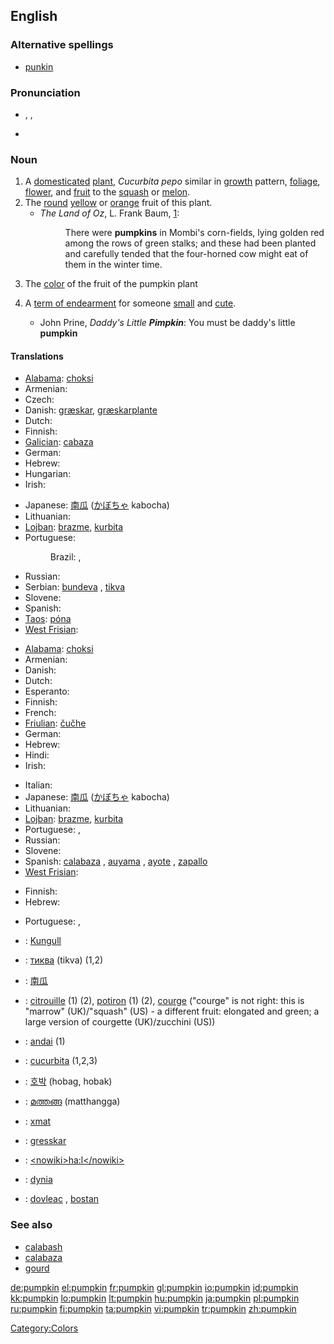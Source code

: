 ==English==

===Alternative spellings===
* {{sense|US|term of endearment}} [[punkin]]

===Pronunciation===
* {{enPR|pŭmpʹkin}}, {{IPA|/ˈpʌmpkɪn/}}, {{SAMPA|/"pVmpkin/}}
* {{audio|en-us-pumpkin.ogg|Audio (US)}}

===Noun===
{{en-noun}}

# A [[domesticated]] [[plant]], ''Cucurbita pepo'' similar in [[growth]] pattern, [[foliage]], [[flower]], and [[fruit]] to the [[squash]] or [[melon]].
# The [[round]] [[yellow]] or [[orange]] fruit of this plant.
#* ''The Land of Oz'', L. Frank Baum, [http://www.literature.org/authors/baum-l-frank/the-marvelous-land-of-oz/chapter-01.html]:
#*: There were '''pumpkins''' in Mombi's corn-fields, lying golden red among the rows of green stalks; and these had been planted and carefully tended that the four-horned cow might eat of them in the winter time.
# {{color}} The [[color]] of the fruit of the pumpkin plant
#: {{color panel|FF7518}}
# {{context|US}} A [[term of endearment]] for someone [[small]] and [[cute]].
#* John Prine, ''Daddy's Little '''Pimpkin''''': You must be daddy's little '''pumpkin'''

====Translations====
{{trans-top|plant}}
* [[Alabama]]: [[choksi]]
* Armenian: {{t|hy|դդում|sc=Armn|tr=ddum}}
* Czech: {{t-|cs|dýně|f}}
* Danish: [[græskar]], [[græskarplante]]
* Dutch: {{t+|fy|pompoen|f|xs=West Frisian}}
* Finnish: {{t+|fi|kurpitsa}}
* [[Galician]]: [[cabaza]] {{f}}
* German: {{t+|de|Kürbis|m}}
* Hebrew: {{he-translation|דלעת|dlá`at}} {{f}}
* Hungarian: {{t+|hu|tök}}
* Irish: {{t|ga|puimcín|m|xs=Irish}}
{{trans-mid}}
* Japanese: [[南瓜]] ([[かぼちゃ]] kabocha)
* Lithuanian: {{t|lt|moliūgas|m}}
* [[Lojban]]: [[brazme]], [[kurbita]]
* Portuguese:
*: Brazil: {{i|pé de}} {{t+|pt|jerimum|m}}, {{t+|pt|aboboreira|f}}
* Russian: {{t+|ru|тыква|f|tr=týkva|sc=Cyrl}}
* Serbian: [[bundeva]] {{f}}, [[tikva]] {{f}}
* Slovene: {{t+|sl|buča|f}}
* Spanish: {{t+|es|calabaza|f}}
* [[Taos]]: [[póna]]
* [[West Frisian]]: {{t+|fy|klabats|c|xs=West Frisian}}
{{trans-bottom}}

{{trans-top|fruit of this plant}}
* [[Alabama]]: [[choksi]]
* Armenian: {{t|hy|դդում|sc=Armn|tr=ddum}}
* Danish: {{t-|da|græskar}}
* Dutch: {{t+|fy|pompoen|f|xs=West Frisian}}
* Esperanto: {{t-|eo|kukurbo|xs=Esperanto}}
* Finnish: {{t+|fi|kurpitsa}}
* French: {{t+|fr|citrouille|f}}
* [[Friulian]]: [[čučhe]] {{f}}
* German: {{t+|de|Kürbis|m}}
* Hebrew: {{he-translation|דלעת|dlá`at}} {{f}}
* Hindi: {{t-|hi|कद्दू|tr=kadū|sc=Deva|xs=Hindi}}
* Irish: {{t|ga|puimcín|m|xs=Irish}}
{{trans-mid}}
* Italian: {{t+|it|zucca|f}}
* Japanese: [[南瓜]] ([[かぼちゃ]] kabocha)
* Lithuanian: {{t|lt|moliūgas|m}}
* [[Lojban]]: [[brazme]], [[kurbita]]
* Portuguese: {{t+|pt|abóbora|f}}, {{t+|pt|jerimum|m}} {{qualifier|Brazil}}
* Russian: {{t+|ru|тыква|f|tr=týkva|sc=Cyrl}}
* Slovene: {{t+|sl|buča|f}}
* Spanish: [[calabaza]] {{f}}, [[auyama]] {{f}}  {{qualifier|Colombia|Venezuela|Dominican Republic}}, [[ayote]] {{f}}  {{qualifier|Costa Rica|El Salvador|Honduras|Nicaragua|Guatemala}}, [[zapallo]]  {{m}} {{qualifier|Argentina|Bolivia|Chile|Ecuador|Panama|Paraguay|Peru|Uruguay}}
* [[West Frisian]]: {{t+|fy|klabats|c|xs=West Frisian}}
{{trans-bottom}}

{{trans-top|color}}
* Finnish: {{t+|fi|kurpitsa}}
* Hebrew: {{he-translation|דלעת|dlá`at}} {{f}}
{{trans-mid}}
* Portuguese: {{t+|pt|abóbora}}, {{t+|pt|laranja}}
{{trans-bottom}}

{{trans-top|term of endearment}}
{{trans-mid}}
{{trans-bottom}}

{{checktrans-top}}
* {{ttbc|Albanian}}: [[Kungull]]
* {{ttbc|Bulgarian}}: [[тиква]] (tikva) {{f}} (1,2)
* {{ttbc|Chinese}}: [[南瓜]]
* {{ttbc|French}}: [[citrouille]] {{f}} (1) (2), [[potiron]] {{m}} (1) (2), [[courge]] {{f}} ("courge" is not right: this is "marrow" (UK)/"squash" (US) - a different fruit: elongated and green; a large version of courgette (UK)/zucchini (US))
* {{ttbc|Guaraní}}: [[andai]] (1)
* {{ttbc|Interlingua}}: [[cucurbita]] (1,2,3)
* {{ttbc|Korean}}: [[호박]] (hobag, hobak)
* {{ttbc|Malayalam}}: [[മത്തങ്ങ]] (matthangga)
* {{ttbc|Maricopa}}: [[xmat]]
* {{ttbc|Norwegian}}: [[gresskar]]
* {{ttbc|O'odham}}: [[<nowiki>ha:l</nowiki>]]
* {{ttbc|Polish}}: [[dynia]] {{f}}
* {{ttbc|Romanian}}: [[dovleac]] {{m}}, [[bostan]] {{m}}
{{checktrans-bottom}}

===See also===
* [[calabash]]
* [[calabaza]]
* [[gourd]]

[[Category:Colors]]

[[de:pumpkin]]
[[el:pumpkin]]
[[fr:pumpkin]]
[[gl:pumpkin]]
[[io:pumpkin]]
[[id:pumpkin]]
[[kk:pumpkin]]
[[lo:pumpkin]]
[[lt:pumpkin]]
[[hu:pumpkin]]
[[ja:pumpkin]]
[[pl:pumpkin]]
[[ru:pumpkin]]
[[fi:pumpkin]]
[[ta:pumpkin]]
[[vi:pumpkin]]
[[tr:pumpkin]]
[[zh:pumpkin]]